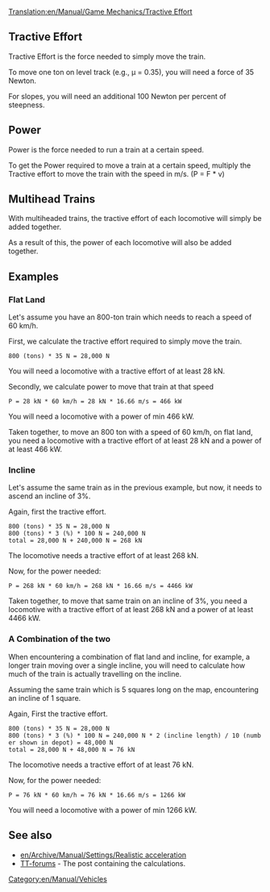 [[Translation:en/Manual/Game Mechanics/Tractive Effort]]

== Tractive Effort ==

Tractive Effort is the force needed to simply move the train.

To move one ton on level track (e.g., µ = 0.35), you will need a force of 35 Newton.

For slopes, you will need an additional 100 Newton per percent of steepness.

== Power ==

Power is the force needed to run a train at a certain speed.

To get the Power required to move a train at a certain speed, multiply the Tractive effort to move the train with the speed in m/s. (P = F * v)

== Multihead Trains ==

With multiheaded trains, the tractive effort of each locomotive will simply be added together.

As a result of this, the power of each locomotive will also be added together.

== Examples ==
=== Flat Land ===
Let's assume you have an 800-ton train which needs to reach a speed of 60 km/h.

First, we calculate the tractive effort required to simply move the train.

 800 (tons) * 35 N = 28,000 N

You will need a locomotive with a tractive effort of at least 28 kN.

Secondly, we calculate power to move that train at that speed

 P = 28 kN * 60 km/h = 28 kN * 16.66 m/s = 466 kW

You will need a locomotive with a power of min 466 kW.

Taken together, to move an 800 ton with a speed of 60 km/h, on flat land, you need a locomotive with a tractive effort of at least 28 kN and a power of at least 466 kW.

=== Incline ===
Let's assume the same train as in the previous example, but now, it needs to ascend an incline of 3%.

Again, first the tractive effort.

 800 (tons) * 35 N = 28,000 N
 800 (tons) * 3 (%) * 100 N = 240,000 N
 total = 28,000 N + 240,000 N = 268 kN

The locomotive needs a tractive effort of at least 268 kN.

Now, for the power needed:

 P = 268 kN * 60 km/h = 268 kN * 16.66 m/s = 4466 kW

Taken together, to move that same train on an incline of 3%, you need a locomotive with a tractive effort of at least 268 kN and a power of at least 4466 kW.

=== A Combination of the two ===
When encountering a combination of flat land and incline, for example, a longer train moving over a single incline, you will need to calculate how much of the train is actually travelling on the incline.

Assuming the same train which is 5 squares long on the map, encountering an incline of 1 square.

Again, First the tractive effort.

 800 (tons) * 35 N = 28,000 N
 800 (tons) * 3 (%) * 100 N = 240,000 N * 2 (incline length) / 10 (number shown in depot) = 48,000 N
 total = 28,000 N + 48,000 N = 76 kN

The locomotive needs a tractive effort of at least 76 kN.

Now, for the power needed:

 P = 76 kN * 60 km/h = 76 kN * 16.66 m/s = 1266 kW

You will need a locomotive with a power of min 1266 kW.

== See also ==
* [[en/Archive/Manual/Settings/Realistic acceleration]]
* [http://www.tt-forums.net/viewtopic.php?p=751674#p751674 TT-forums] - The post containing the calculations.


[[Category:en/Manual/Vehicles]]